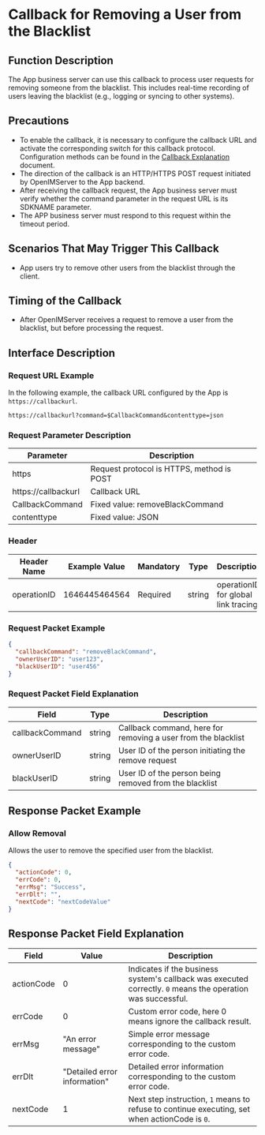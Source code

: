 # Callback for Removing a User from the Blacklist

## Function Description
The App business server can use this callback to process user requests for removing someone from the blacklist. This includes real-time recording of users leaving the blacklist (e.g., logging or syncing to other systems).

## Precautions
- To enable the callback, it is necessary to configure the callback URL and activate the corresponding switch for this callback protocol. Configuration methods can be found in the [Callback Explanation](../introduction) document.
- The direction of the callback is an HTTP/HTTPS POST request initiated by OpenIMServer to the App backend.
- After receiving the callback request, the App business server must verify whether the command parameter in the request URL is its SDKNAME parameter.
- The APP business server must respond to this request within the timeout period.

## Scenarios That May Trigger This Callback
- App users try to remove other users from the blacklist through the client.

## Timing of the Callback
- After OpenIMServer receives a request to remove a user from the blacklist, but before processing the request.

## Interface Description

### Request URL Example
In the following example, the callback URL configured by the App is `https://callbackurl`.
```plaintext
https://callbackurl?command=$CallbackCommand&contenttype=json
```

### Request Parameter Description

| Parameter            | Description                                          |
|----------------------|------------------------------------------------------|
| https               | Request protocol is HTTPS, method is POST            |
| https://callbackurl | Callback URL                                         |
| CallbackCommand     | Fixed value: removeBlackCommand                      |
| contenttype         | Fixed value: JSON                                    |

### Header
| Header Name | Example Value | Mandatory | Type   | Description                         |
|-------------|---------------|-----------|--------|-------------------------------------|
| operationID | 1646445464564 | Required  | string | operationID for global link tracing |

### Request Packet Example
```json
{
  "callbackCommand": "removeBlackCommand",
  "ownerUserID": "user123",
  "blackUserID": "user456"
}
```

### Request Packet Field Explanation

| Field           | Type    | Description                               |
|-----------------|---------|-------------------------------------------|
| callbackCommand | string  | Callback command, here for removing a user from the blacklist |
| ownerUserID     | string  | User ID of the person initiating the remove request |
| blackUserID     | string  | User ID of the person being removed from the blacklist |

## Response Packet Example

### Allow Removal
Allows the user to remove the specified user from the blacklist.

```json
{
  "actionCode": 0,
  "errCode": 0,
  "errMsg": "Success",
  "errDlt": "",
  "nextCode": "nextCodeValue"
}
```

## Response Packet Field Explanation

| Field      | Value  | Description                                              |
|------------|--------|----------------------------------------------------------|
| actionCode | 0      | Indicates if the business system's callback was executed correctly. `0` means the operation was successful. |
| errCode    | 0      | Custom error code, here 0 means ignore the callback result. |
| errMsg     | "An error message" | Simple error message corresponding to the custom error code. |
| errDlt     | "Detailed error information" | Detailed error information corresponding to the custom error code. |
| nextCode   | 1      | Next step instruction, `1` means to refuse to continue executing, set when actionCode is `0`. |